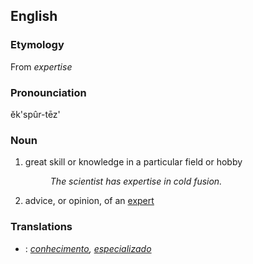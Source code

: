 ==English==
=== Etymology ===
From {{F.}} ''expertise''

=== Pronounciation ===
ĕk'spûr-tēz'

=== Noun ===
#great skill or knowledge in a particular field or hobby
#:''The scientist has expertise in cold fusion.''
#advice, or opinion, of an [[expert]]

===Translations===
*'''{{Pt}}''': ''[[conhecimento]], [[especializado]]''